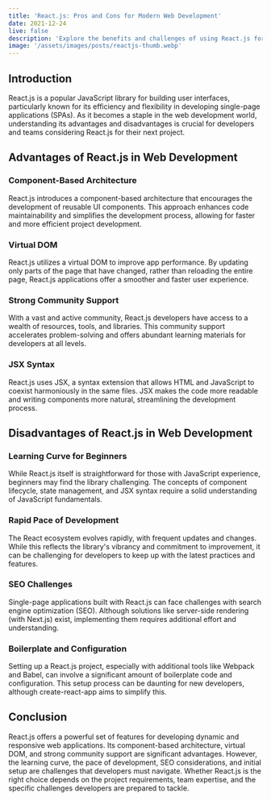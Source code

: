 ```yaml
---
title: 'React.js: Pros and Cons for Modern Web Development'
date: 2021-12-24
live: false
description: 'Explore the benefits and challenges of using React.js for developing modern web applications, from its component-based architecture to considerations for beginners.'
image: '/assets/images/posts/reactjs-thumb.webp'
---
```


## Introduction

React.js is a popular JavaScript library for building user interfaces, particularly known for its efficiency and flexibility in developing single-page applications (SPAs). As it becomes a staple in the web development world, understanding its advantages and disadvantages is crucial for developers and teams considering React.js for their next project.

## Advantages of React.js in Web Development

### Component-Based Architecture

React.js introduces a component-based architecture that encourages the development of reusable UI components. This approach enhances code maintainability and simplifies the development process, allowing for faster and more efficient project development.

### Virtual DOM

React.js utilizes a virtual DOM to improve app performance. By updating only parts of the page that have changed, rather than reloading the entire page, React.js applications offer a smoother and faster user experience.

### Strong Community Support

With a vast and active community, React.js developers have access to a wealth of resources, tools, and libraries. This community support accelerates problem-solving and offers abundant learning materials for developers at all levels.

### JSX Syntax

React.js uses JSX, a syntax extension that allows HTML and JavaScript to coexist harmoniously in the same files. JSX makes the code more readable and writing components more natural, streamlining the development process.

## Disadvantages of React.js in Web Development

### Learning Curve for Beginners

While React.js itself is straightforward for those with JavaScript experience, beginners may find the library challenging. The concepts of component lifecycle, state management, and JSX syntax require a solid understanding of JavaScript fundamentals.

### Rapid Pace of Development

The React ecosystem evolves rapidly, with frequent updates and changes. While this reflects the library's vibrancy and commitment to improvement, it can be challenging for developers to keep up with the latest practices and features.

### SEO Challenges

Single-page applications built with React.js can face challenges with search engine optimization (SEO). Although solutions like server-side rendering (with Next.js) exist, implementing them requires additional effort and understanding.

### Boilerplate and Configuration

Setting up a React.js project, especially with additional tools like Webpack and Babel, can involve a significant amount of boilerplate code and configuration. This setup process can be daunting for new developers, although create-react-app aims to simplify this.

## Conclusion

React.js offers a powerful set of features for developing dynamic and responsive web applications. Its component-based architecture, virtual DOM, and strong community support are significant advantages. However, the learning curve, the pace of development, SEO considerations, and initial setup are challenges that developers must navigate. Whether React.js is the right choice depends on the project requirements, team expertise, and the specific challenges developers are prepared to tackle.

